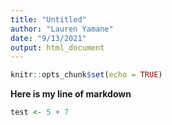 ```yaml
---
title: "Untitled"
author: "Lauren Yamane"
date: "9/13/2021"
output: html_document
---
```


```r
knitr::opts_chunk$set(echo = TRUE)
```
**Here is my line of markdown**
```r
test <- 5 + 7
```